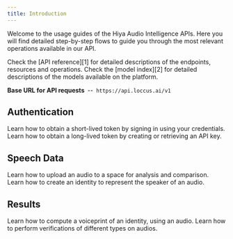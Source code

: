 ```yaml
---
title: Introduction
---
```


Welcome to the usage guides of the Hiya Audio Intelligence APIs. Here you
will find detailed step-by-step flows to guide you through the
most relevant operations available in our API.

<Tip>
  Check the [API reference][1] for detailed descriptions of the endpoints,
  resources and operations.
</Tip>

<Tip>
  Check the [model index][2] for detailed descriptions of the models available
  on the platform.
</Tip>

<Note>**Base URL for API requests** -- `https://api.loccus.ai/v1`</Note>

## Authentication

<CardGroup cols={2}>
  <Card
    title="Authenticate using credentials"
    icon="pen-field"
    href="/guides/authenticate-using-credentials"
  >
    Learn how to obtain a short-lived token by signing in using your
    credentials.
  </Card>
  <Card
    title="Authenticate using API keys"
    icon="key"
    href="/guides/authenticate-using-api-keys"
  >
    Learn how to obtain a long-lived token by creating or retrieving an API key.
  </Card>
</CardGroup>

## Speech Data

<CardGroup cols={2}>
  <Card title="Upload an audio" icon="comment" href="/guides/upload-an-audio">
    Learn how to upload an audio to a space for analysis and comparison.
  </Card>
  <Card
    title="Create an identity"
    icon="id-card"
    href="/guides/create-an-identity"
  >
    Learn how to create an identity to represent the speaker of an audio.
  </Card>
</CardGroup>

## Results

<CardGroup cols={2}>
  <Card
    title="Compute a voiceprint"
    icon="fingerprint"
    href="/guides/compute-a-voiceprint"
  >
    Learn how to compute a voiceprint of an identity, using an audio.
  </Card>
  <Card
    title="Perform a verification"
    icon="shield-check"
    href="/guides/perform-a-verification"
  >
    Learn how to perform verifications of different types on audios.
  </Card>
</CardGroup>

[1]: /api-reference/introduction
[2]: /models/introduction
